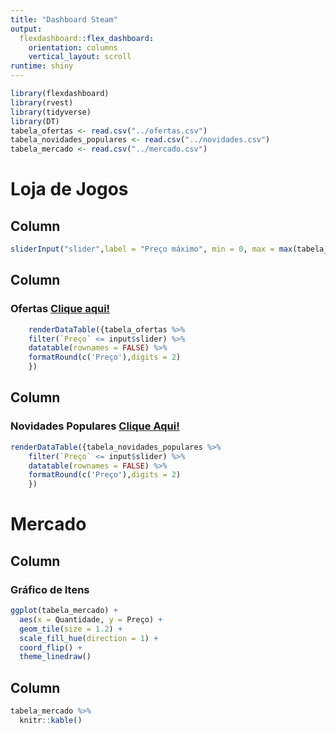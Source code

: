 ```yaml
---
title: "Dashboard Steam"
output: 
  flexdashboard::flex_dashboard:
    orientation: columns
    vertical_layout: scroll
runtime: shiny
---
```


```r
library(flexdashboard)
library(rvest)
library(tidyverse)
library(DT)
tabela_ofertas <- read.csv("../ofertas.csv")
tabela_novidades_populares <- read.csv("../novidades.csv")
tabela_mercado <- read.csv("../mercado.csv")
```

# Loja de Jogos

Column {.sidebar}
------------------------------------------------------------------------

```r
sliderInput("slider",label = "Preço máximo", min = 0, max = max(tabela_novidades_populares$Preço), value = 20, step = 10)
```

Column {data-width=500}
-----------------------------------------------------------------------

### Ofertas <a href="https://store.steampowered.com/search/?filter=topsellers&specials=1"> Clique aqui!</a>

```r
    renderDataTable({tabela_ofertas %>% 
    filter(`Preço` <= input$slider) %>% 
    datatable(rownames = FALSE) %>% 
    formatRound(c('Preço'),digits = 2)
    })

```

Column {data-width=500}
-----------------------------------------------------------------------

### Novidades Populares <a href="https://store.steampowered.com/explore/new/"> Clique Aqui!</a>

```r
renderDataTable({tabela_novidades_populares %>% 
    filter(`Preço` <= input$slider) %>% 
    datatable(rownames = FALSE) %>% 
    formatRound(c('Preço'),digits = 2)
    })
```

#  Mercado

Column {data-width=500}
---------------------------------------------------------------
### Gráfico de Itens
```r
ggplot(tabela_mercado) +
  aes(x = Quantidade, y = Preço) +
  geom_tile(size = 1.2) +
  scale_fill_hue(direction = 1) +
  coord_flip() +
  theme_linedraw() 
```

Column {data-width=500}
---------------------------------------------------------------
```r
tabela_mercado %>%
  knitr::kable()
```
